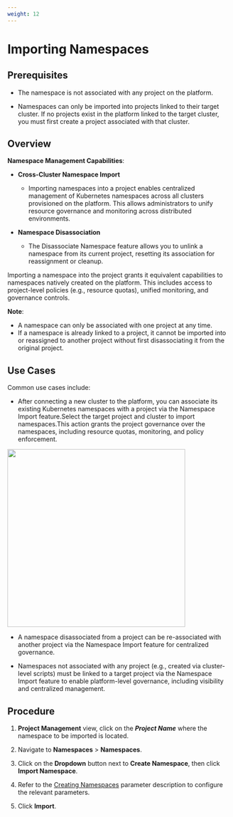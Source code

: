 ```yaml
---
weight: 12
---
```


# Importing Namespaces

## Prerequisites

- The namespace is not associated with any project on the platform.

- Namespaces can only be imported into projects linked to their target cluster. If no projects exist in the platform linked to the target cluster, you must first create a project associated with that cluster.

## Overview

**Namespace Management Capabilities**:
- **Cross-Cluster Namespace Import**
  - Importing namespaces into a project enables centralized management of Kubernetes namespaces across all clusters provisioned on the platform. This allows administrators to unify resource governance and monitoring across distributed environments.

- **Namespace Disassociation**
  - The Disassociate Namespace feature allows you to unlink a namespace from its current project, resetting its association for reassignment or cleanup.

Importing a namespace into the project grants it equivalent capabilities to namespaces natively created on the platform. This includes access to project-level policies (e.g., resource quotas), unified monitoring, and governance controls.

**Note**:
- A namespace can only be associated with one project at any time.
- If a namespace is already linked to a project, it cannot be imported into or reassigned to another project without first disassociating it from the original project.

## Use Cases

Common use cases include:

- After connecting a new cluster to the platform, you can associate its existing Kubernetes namespaces with a project via the Namespace Import feature.Select the target project and cluster to import namespaces.This action grants the project governance over the namespaces, including resource quotas, monitoring, and policy enforcement.
<img src="./assets/nsimport.svg" width="400" />

- A namespace disassociated from a project can be re-associated with another project via the Namespace Import feature for centralized governance.

- Namespaces not associated with any project (e.g., created via cluster-level scripts) must be linked to a target project via the Namespace Import feature to enable platform-level governance, including visibility and centralized management.

## Procedure

1. **Project Management** view, click on the ***Project Name*** where the namespace to be imported is located.

2. Navigate to **Namespaces** > **Namespaces**.

3. Click on the **Dropdown** button next to **Create Namespace**, then click **Import Namespace**.

4. Refer to the [Creating Namespaces](./create_namespace.mdx) parameter description to configure the relevant parameters.

5. Click **Import**.
